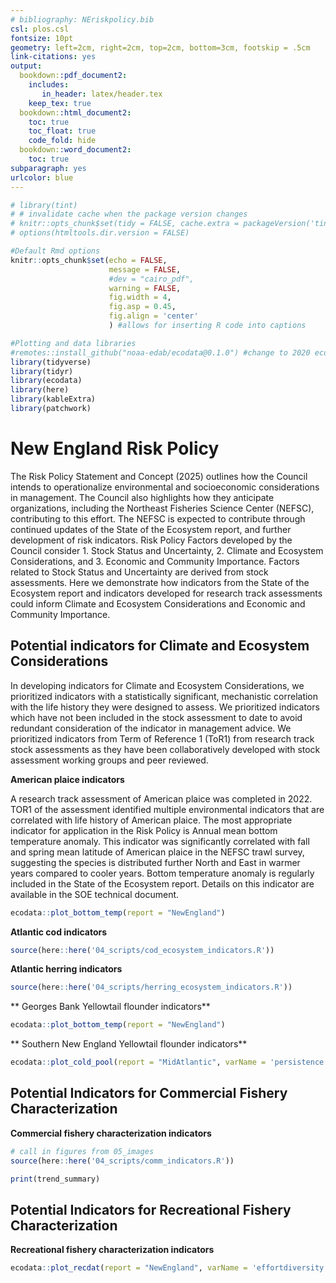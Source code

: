 ```yaml
---
# bibliography: NEriskpolicy.bib
csl: plos.csl
fontsize: 10pt
geometry: left=2cm, right=2cm, top=2cm, bottom=3cm, footskip = .5cm
link-citations: yes
output:
  bookdown::pdf_document2:
    includes: 
       in_header: latex/header.tex
    keep_tex: true
  bookdown::html_document2: 
    toc: true
    toc_float: true
    code_fold: hide
  bookdown::word_document2:
    toc: true
subparagraph: yes
urlcolor: blue
---
```


```r

# library(tint)
# # invalidate cache when the package version changes
# knitr::opts_chunk$set(tidy = FALSE, cache.extra = packageVersion('tint'))
# options(htmltools.dir.version = FALSE)

#Default Rmd options
knitr::opts_chunk$set(echo = FALSE,
                      message = FALSE,
                      #dev = "cairo_pdf",
                      warning = FALSE,
                      fig.width = 4,
                      fig.asp = 0.45,
                      fig.align = 'center'
                      ) #allows for inserting R code into captions

#Plotting and data libraries
#remotes::install_github("noaa-edab/ecodata@0.1.0") #change to 2020 ecodata version for release
library(tidyverse)
library(tidyr)
library(ecodata)
library(here)
library(kableExtra)
library(patchwork)

```

# New England Risk Policy

The Risk Policy Statement and Concept (2025) outlines how the Council intends to operationalize environmental and socioeconomic considerations in management. The Council also highlights how they anticipate organizations, including the Northeast Fisheries Science Center (NEFSC), contributing to this effort. The NEFSC is expected to contribute through continued updates of the State of the Ecosystem report, and further development of risk indicators. Risk Policy Factors developed by the Council consider 1. Stock Status and Uncertainty, 2. Climate and Ecosystem Considerations, and 3. Economic and Community Importance. Factors related to Stock Status and Uncertainty are derived from stock assessments. Here we demonstrate how indicators from the State of the Ecosystem report and indicators developed for research track assessments could inform Climate and Ecosystem Considerations and Economic and Community Importance.

## Potential indicators for Climate and Ecosystem Considerations

In developing indicators for Climate and Ecosystem Considerations, we prioritized indicators with a statistically significant, mechanistic correlation with the life history they were designed to assess. We prioritized indicators which have not been included in the stock assessment to date to avoid redundant consideration of the indicator in management advice. We prioritized indicators from Term of Reference 1 (ToR1) from research track stock assessments as they have been collaboratively developed with stock assessment working groups and peer reviewed.

**American plaice indicators**

A research track assessment of American plaice was completed in 2022. TOR1 of the assessment identified multiple environmental indicators that are correlated with life history of American plaice. The most appropriate indicator for application in the Risk Policy is Annual mean bottom temperature anomaly. This indicator was significantly correlated with fall and spring mean latitude of American plaice in the NEFSC trawl survey, suggesting the species is distributed further North and East in warmer years compared to cooler years. Bottom temperature anomaly is regularly included in the State of the Ecosystem report. Details on this indicator are available in the SOE technical document.

```r

ecodata::plot_bottom_temp(report = "NewEngland")

```

**Atlantic cod indicators**

```r
source(here::here('04_scripts/cod_ecosystem_indicators.R'))

```

**Atlantic herring indicators**

```r

source(here::here('04_scripts/herring_ecosystem_indicators.R'))

```

\*\* Georges Bank Yellowtail flounder indicators\*\*

```r

ecodata::plot_bottom_temp(report = "NewEngland")

```

\*\* Southern New England Yellowtail flounder indicators\*\*

```r

ecodata::plot_cold_pool(report = "MidAtlantic", varName = 'persistence')

```

## Potential Indicators for Commercial Fishery Characterization

**Commercial fishery characterization indicators**

```r

# call in figures from 05_images
source(here::here('04_scripts/comm_indicators.R'))

print(trend_summary)
```

## Potential Indicators for Recreational Fishery Characterization

**Recreational fishery characterization indicators**

```r

ecodata::plot_recdat(report = "NewEngland", varName = 'effortdiversity')

```
